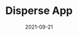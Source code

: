 ---
title: Disperse App
category: Project
status: publish
date: 2021-09-21
slug:  State of the DApps Disperse �� Send IOTX and XRC20 tokens in batches to multiple recipients.
logo: https://wp.gcap1.iotex.io/wp-content/uploads/2021/09/disperseapp-header.png
featured_img: https://wp.gcap1.iotex.io/wp-content/uploads/2021/09/disperseapp-header.png
website:
twitter:
telegram:
---